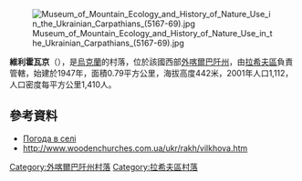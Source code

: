 [[Image:Museum_of_Mountain_Ecology_and_History_of_Nature_Use_in_the_Ukrainian_Carpathians_(5167-69).jpg|right]]

{{coord|48|0|43|N|24|10|14|E|scale:100000|display=title}}

'''維利霍瓦京'''（{{lang-uk|Вільховатий}}），是[[烏克蘭|烏克蘭]]的村落，位於該國西部[[外喀爾巴阡州|外喀爾巴阡州]]，由[[拉希夫區|拉希夫區]]負責管轄，始建於1947年，面積0.79平方公里，海拔高度442米，2001年人口1,112，人口密度每平方公里1,410人。

==參考資料==
*[http://weather.in.ua/ua/zakarpatskaja/4045 Погода в селі ] {{Wayback|url=http://weather.in.ua/ua/zakarpatskaja/4045 |date=20161106040825 }}
* http://www.woodenchurches.com.ua/ukr/rakh/vilkhova.htm{{dead link|date=2018年4月 |bot=InternetArchiveBot |fix-attempted=yes }}

{{DEFAULTSORT:Вільховатий}}

[[Category:外喀爾巴阡州村落|Category:外喀爾巴阡州村落]]
[[Category:拉希夫區村落|Category:拉希夫區村落]]


{{Zakarpattia-geo-stub}}